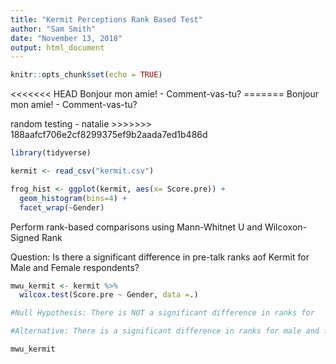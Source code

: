 ```yaml
---
title: "Kermit Perceptions Rank Based Test"
author: "Sam Smith"
date: "November 13, 2018"
output: html_document
---
```


```r
knitr::opts_chunk$set(echo = TRUE)
```

<<<<<<< HEAD
Bonjour mon amie! - Comment-vas-tu?
=======
Bonjour mon amie! - Comment-vas-tu? 

random testing - natalie
>>>>>>> 188aafcf706e2cf8299375ef9b2aada7ed1b486d


```r
library(tidyverse)

kermit <- read_csv("kermit.csv")

frog_hist <- ggplot(kermit, aes(x= Score.pre)) +
  geom_histogram(bins=4) +
  facet_wrap(~Gender)
```
Perform rank-based comparisons using Mann-Whitnet U and Wilcoxon-Signed Rank

Question: Is there a significant difference in pre-talk ranks aof Kermit for Male and Female respondents? 

```r
mwu_kermit <- kermit %>% 
  wilcox.test(Score.pre ~ Gender, data =.) 

#Null Hypothesis: There is NOT a significant difference in ranks for  

#Alternative: There is a significant difference in ranks for male and female respondents

mwu_kermit
```

